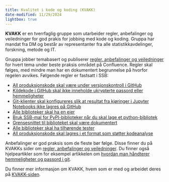 ```yaml
---
title: Kvalitet i kode og koding (KVAKK)
date-modified: 11/29/2024
lightbox: true
---
```


**KVAKK** er en tverrfaglig gruppe som utarbeider regler, anbefalinger og veiledninger for god prakis for jobbing med kode og koding.
Gruppa har mandat fra DM og består av representanter fra alle statistikkavdelinger, forskning, metode og IT.

Gruppa jobber temabasert og publiserer
[regler, anbefalinger og veiledninger](https://statistics-norway.atlassian.net/wiki/spaces/BEST/pages/3261497397/Kvalitet+i+kode+og+koding)
for hvert tema under beste praksis området på Confluence. Regler skal følges, med mindre man har en dokumentert begrunnelse på hvorfor regelen avvikes. Følgende regler er fastsatt i SSB:

- [All produksjonskode skal være under versjonskontroll i GitHub](https://statistics-norway.atlassian.net/wiki/spaces/BEST/pages/3041492993/Regler+og+anbefalinger+for+versjonskontroll+med+Git#R-001-Regel:-All-produksjonskode-skal-v%C3%A6re-under-versjonskontroll-i-GitHub.)
- [Kildekode i GitHub skal ikke inneholde ukrypterte passord eller hemmeligheter](https://statistics-norway.atlassian.net/wiki/spaces/BEST/pages/3041492993/Regler+og+anbefalinger+for+versjonskontroll+med+Git#R-003-Regel%3A-Kildekode-i-GitHub-skal-ikke-inneholde-ukrypterte-passord-eller-hemmeligheter.)
- [Git-klienter skal konfigureres slik at resultat fra kjøringer i Jupyter Notebooks ikke lagres på GitHub](https://statistics-norway.atlassian.net/wiki/spaces/BEST/pages/3041492993/Regler+og+anbefalinger+for+versjonskontroll+med+Git#R-004-Regel%3A-Git-klienter-skal-konfigureres-slik-at-resultat-fra-kj%C3%B8ringer-i-Jupyter-Notebooks-ikke-lagres-p%C3%A5-GitHub.)
- [Alle biblioteker skal ha en eier](https://statistics-norway.atlassian.net/wiki/spaces/BEST/pages/3569778806/Regler+og+anbefalinger+for+gjenbruk#R-040-Regel%3A-Alle-biblioteker-skal-ha-en-eier)
- [Bruk SSB-mal for PyPI-biblioteker når du skal lage et python-bibliotek](https://statistics-norway.atlassian.net/wiki/spaces/BEST/pages/3569778806/Regler+og+anbefalinger+for+gjenbruk#R-041-Regel%3A-Bruk-SSB-mal-for-PyPI-biblioteker-n%C3%A5r-du-skal-lage-et-python-bibliotek)
- [Grensesnittet til biblioteket skal være dokumentert](https://statistics-norway.atlassian.net/wiki/spaces/BEST/pages/3569778806/Regler+og+anbefalinger+for+gjenbruk#R-042-Regel%3A-Grensesnittet-til-biblioteket-skal-v%C3%A6re-dokumentert)
- [ Alle biblioteker skal ha tilhørende tester](https://statistics-norway.atlassian.net/wiki/spaces/BEST/pages/3569778806/Regler+og+anbefalinger+for+gjenbruk#R-043-Regel%3A-Alle-biblioteker-skal-ha-tilh%C3%B8rende-tester)
- [All produksjonskode skal lagres i et format som støtter kodeanalyse](https://statistics-norway.atlassian.net/wiki/spaces/BEST/pages/3041492993/Regler+og+anbefalinger+fra+KVAKK#R-061-Regel:-All-produksjonskode-skal-lagres-i-et-format-som-st%C3%B8tter-kodeanalyse)

Anbefalinger er god praksis som de fleste bør følge. Disse finner du på KVAKKs sider om [regler, anbefalinger og veiledninger](https://statistics-norway.atlassian.net/wiki/spaces/BEST/pages/3261497397/Kvalitet+i+kode+og+koding). Du finner også hjelpeartikler som for eksempel artikkelen om [hvordan man håndterer hemmeligheter og passord i git](https://statistics-norway.atlassian.net/wiki/spaces/BEST/pages/3216703491/Hvordan+h+ndtere+hemmeligheter+og+passord+i+git).

Du finner mer informasjon om KVAKK, hvem som er med og arbeidet deres på [KVAKK-siden](https://statistics-norway.atlassian.net/wiki/spaces/KOD/overview).


